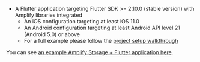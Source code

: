 * A Flutter application targeting Flutter SDK >= 2.10.0 (stable version) with Amplify libraries integrated
  * An iOS configuration targeting at least iOS 11.0
  * An Android configuration targeting at least Android API level 21 (Android 5.0) or above
  * For a full example please follow the [project setup walkthrough](/[platform]/prev/start/project-setup/create-application/)

You can see [an example Amplify Storage + Flutter application here](https://github.com/aws-amplify/amplify-flutter/tree/main/packages/storage/amplify_storage_s3/example).
